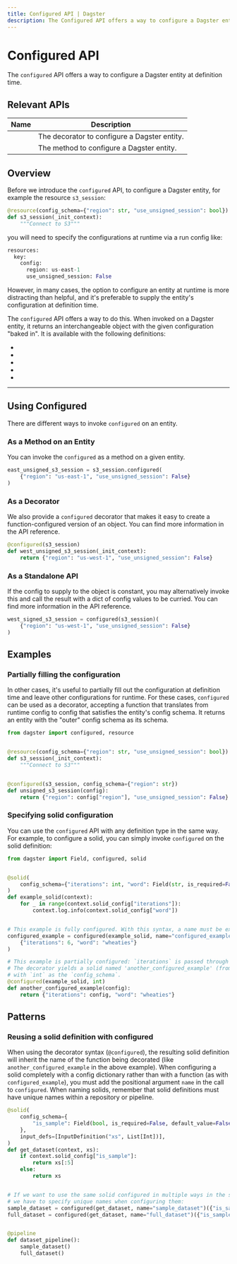 ```yaml
---
title: Configured API | Dagster
description: The Configured API offers a way to configure a Dagster entity at definition time.
---
```


# Configured API

The `configured` API offers a way to configure a Dagster entity at definition time.

## Relevant APIs

| Name                                                        | Description                                  |
| ----------------------------------------------------------- | -------------------------------------------- |
| <PyObject module="dagster" object="configured" decorator /> | The decorator to configure a Dagster entity. |
| <PyObject module="dagster" object="configured" />           | The method to configure a Dagster entity.    |

## Overview

Before we introduce the `configured` API, to configure a Dagster entity, for example the resource `s3_session`:

```python file=/concepts/configuration/configured_example.py startafter=start_solid_marker endbefore=end_solid_marker
@resource(config_schema={"region": str, "use_unsigned_session": bool})
def s3_session(_init_context):
    """Connect to S3"""
```

you will need to specify the configurations at runtime via a run config like:

```python file=/concepts/configuration/configured_example.yaml
resources:
  key:
    config:
      region: us-east-1
      use_unsigned_session: False
```

However, in many cases, the option to configure an entity at runtime is more distracting than helpful, and it's preferable to supply the entity's configuration at definition time.

The `configured` API offers a way to do this. When invoked on a Dagster entity, it returns an interchangeable object with the given configuration "baked in". It is available with the following definitions:

- <PyObject module="dagster" object="ResourceDefinition" />
- <PyObject module="dagster" object="ExecutorDefinition" />
- <PyObject module="dagster" object="SolidDefinition" />
- <PyObject module="dagster" object="CompositeSolidDefinition" />
- <PyObject module="dagster" object="LoggerDefinition" />

---

## Using Configured

There are different ways to invoke `configured` on an entity.

### As a Method on an Entity

You can invoke the `configured` as a method on a given entity.

```python file=/concepts/configuration/configured_example.py startafter=start_configured_marker endbefore=end_configured_marker
east_unsigned_s3_session = s3_session.configured(
    {"region": "us-east-1", "use_unsigned_session": False}
)
```

### As a Decorator

We also provide a `configured` decorator that makes it easy to create a function-configured version of an object. You can find more information in the <PyObject module="dagster" object="configured" decorator /> API reference.

```python file=/concepts/configuration/configured_example.py startafter=start_configured_decorator_marker endbefore=end_configured_decorator_marker
@configured(s3_session)
def west_unsigned_s3_session(_init_context):
    return {"region": "us-west-1", "use_unsigned_session": False}
```

### As a Standalone API

If the config to supply to the object is constant, you may alternatively invoke this and call the result with a dict of config values to be curried. You can find more information in the <PyObject module="dagster" object="configured" decorator /> API reference.

```python file=/concepts/configuration/configured_example.py startafter=start_configured_method_marker endbefore=end_configured_method_marker
west_signed_s3_session = configured(s3_session)(
    {"region": "us-west-1", "use_unsigned_session": False}
)
```

## Examples

### Partially filling the configuration

In other cases, it's useful to partially fill out the configuration at definition time and leave other configurations for runtime. For these cases, `configured` can be used as a decorator, accepting a function that translates from runtime config to config that satisfies the entity's config schema. It returns an entity with the "outer" config schema as its schema.

```python file=/concepts/configuration/config_map_example.py
from dagster import configured, resource


@resource(config_schema={"region": str, "use_unsigned_session": bool})
def s3_session(_init_context):
    """Connect to S3"""


@configured(s3_session, config_schema={"region": str})
def unsigned_s3_session(config):
    return {"region": config["region"], "use_unsigned_session": False}
```

### Specifying solid configuration

You can use the `configured` API with any definition type in the same way. For example, to configure a solid, you can simply invoke `configured` on the solid definition:

```python file=/concepts/configuration/configured_solid_example.py
from dagster import Field, configured, solid


@solid(
    config_schema={"iterations": int, "word": Field(str, is_required=False, default_value="hello")}
)
def example_solid(context):
    for _ in range(context.solid_config["iterations"]):
        context.log.info(context.solid_config["word"])


# This example is fully configured. With this syntax, a name must be explicitly provided.
configured_example = configured(example_solid, name="configured_example")(
    {"iterations": 6, "word": "wheaties"}
)

# This example is partially configured: `iterations` is passed through
# The decorator yields a solid named 'another_configured_example' (from the decorated function)
# with `int` as the `config_schema`.
@configured(example_solid, int)
def another_configured_example(config):
    return {"iterations": config, "word": "wheaties"}
```

## Patterns

### <Check/> Reusing a solid definition with configured

When using the decorator syntax (`@configured`), the resulting solid definition will inherit the name of the function being decorated (like `another_configured_example` in the above example). When configuring a solid completely with a config dictionary rather than with a function (as with `configured_example`), you must add the positional argument `name` in the call to `configured`. When naming solids, remember that solid definitions must have unique names within a repository or pipeline.

```python file=/concepts/configuration/configured_named_solid_example.py startafter=start_configured_named endbefore=end_configured_named
@solid(
    config_schema={
        "is_sample": Field(bool, is_required=False, default_value=False),
    },
    input_defs=[InputDefinition("xs", List[Int])],
)
def get_dataset(context, xs):
    if context.solid_config["is_sample"]:
        return xs[:5]
    else:
        return xs


# If we want to use the same solid configured in multiple ways in the same pipeline,
# we have to specify unique names when configuring them:
sample_dataset = configured(get_dataset, name="sample_dataset")({"is_sample": True})
full_dataset = configured(get_dataset, name="full_dataset")({"is_sample": False})


@pipeline
def dataset_pipeline():
    sample_dataset()
    full_dataset()
```
